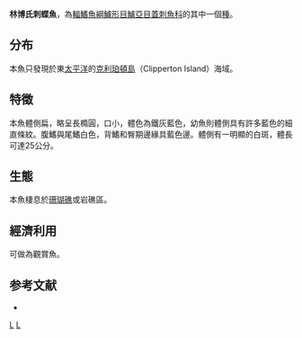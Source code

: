 {{Speciesbox 
| taxon = Holacanthus limbaughi
| status = NT
| status_system = IUCN3.1
| authority =  [[Baldwin|Baldwin]], 1963
| synonyms = 
}}
'''林博氏刺蝶魚'''，為[[輻鰭魚綱|輻鰭魚綱]][[鱸形目|鱸形目]][[鱸亞目|鱸亞目]][[蓋刺魚科|蓋刺魚科]]的其中一個[[種|種]]。

==分布==
本魚只發現於東[[太平洋|太平洋]]的[[克利珀頓島|克利珀頓島]]（Clipperton Island）海域。

==特徵==
本魚體側扁，略呈長橢圓，口小，體色為鐵灰藍色，幼魚則體側具有許多藍色的細直條紋。腹鰭與尾鰭白色，背鰭和臀期邊緣具藍色邊。體側有一明顯的白斑，體長可達25公分。

==生態==
本魚棲息於[[珊瑚礁|珊瑚礁]]或岩礁區。

==經濟利用==
可做為觀賞魚。

==参考文献==
*{{FishBase_species|genus=Holacanthus|species=limbaughi|year=2011|month=12}}
{{taxonbar}}

[[Category:觀賞魚|L]]
[[Category:刺蝶魚屬|L]]